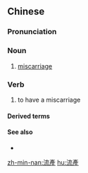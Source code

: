 {{also|流産|流产}}
==Chinese==
{{zh-forms|s=流产}}
{{wikipedia|lang=zh}}

===Pronunciation===
{{zh-pron
|m=liúchǎn
|c=lau4 caan2
|mn=liû-sán
|cat=n,v
}}

===Noun===
{{zh-noun}}

# [[miscarriage]]

===Verb===
{{zh-verb}}

# to have a miscarriage

====Derived terms====
{{zh-der|稽留流產|人工流產|人流}}

====See also====
* {{zh-l|墮胎}}

[[zh-min-nan:流產]]
[[hu:流產]]